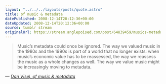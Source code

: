```yaml
---
layout: "../../../layouts/posts/quote.astro"
title: of music & metadata
datePublished: 2008-12-14T20:12:36+00:00
dateUpdated: 2008-12-14T20:12:36+00:00
source: tumblr stream
originalUrl: https://stream.anglepoised.com/post/64839459/musics-metadata-could-once-be-ignored-the-way-we
---
```


> Music&rsquo;s metadata could once be ignored. The way we valued music in the 1980s and the 1990s is part of a world that no longer exists: when music&rsquo;s economic value has to be reassessed, the way we reassess the music as a whole changes as well. The way we value music might be increasingly moving to metadata.

— <cite>[Dan Visel, _of music & metadata_](http://futureofthebook.org/blog/2008/12/04/music_is_metadata/)</cite>
